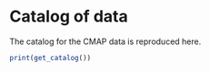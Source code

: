 # Catalog of data

The catalog for the CMAP data is reproduced here.

```r
print(get_catalog())
```
